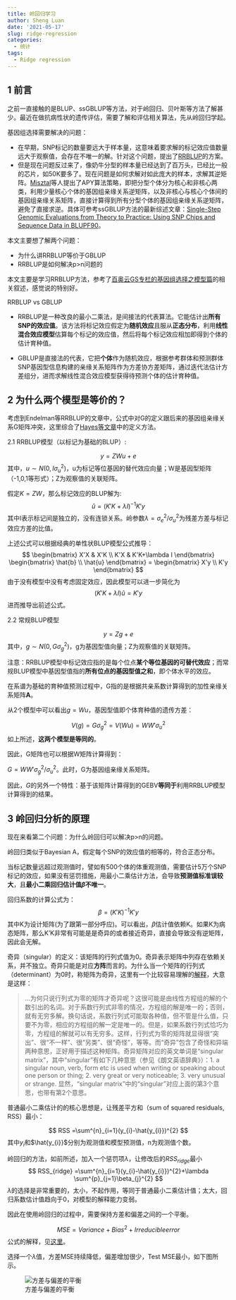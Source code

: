 ```yaml
---
title: 岭回归学习
author: Sheng Luan
date: '2021-05-17'
slug: ridge-regression
categories:
  - 统计
tags:
  - Ridge regression
---
```


## 1 前言

之前一直接触的是BLUP、ssGBLUP等方法，对于岭回归、贝叶斯等方法了解甚少。最近在做抗病性状的遗传评估，需要了解和评估相关算法，先从岭回归学起。

基因组选择需要解决的问题：

* 在早期，SNP标记的数量要远大于样本量，这意味着要求解的标记效应值数量远大于观察值，会存在不唯一的解。针对这个问题，提出了[RRBLUP](https://doi.org/10.3835/plantgenome2011.08.0024)的方案。
* 但是现在问题反过来了，像奶牛分型的样本量已经达到了百万头，已经比一般的芯片，如50K要多了。现在问题是如何求解对如此庞大的样本，求解其逆矩阵。[Misztal](https://doi.org/10.3168/jds.2013-7752)等人提出了APY算法策略，即把分型个体分为核心和非核心两类，利用少量核心个体的基因组亲缘关系逆矩阵，以及非核心与核心个体间的基因组亲缘关系矩阵，直接计算得到所有分型个体的基因组亲缘关系逆矩阵，避免了直接求逆。具体可参考ssGBLUP方法的最新综述文章：[Single-Step Genomic Evaluations from Theory to Practice: Using SNP Chips and Sequence Data in BLUPF90](https://doi.org/10.3390/genes11070790)。

本文主要想了解两个问题：

* 为什么讲RRBLUP等价于GBLUP
* RRBLUP是如何解决p>n问题的

本文主要是学习RRBLUP方法，参考了[百奥云GS专栏的基因组选择之模型篇](https://www.cnblogs.com/jessepeng/p/14375487.html)的相关叙述，感觉说的特别好。

RRBLUP vs GBLUP

* RRBLUP是一种改良的最小二乘法，是间接法的代表算法。它能估计出**所有SNP的效应值**。该方法将标记效应假定为**随机效应**且服从**正态分布**，利用**线性混合效应模型**估算每个标记的效应值，然后将每个标记效应相加即得到个体的估计育种值。

* GBLUP是直接法的代表，它把**个体**作为随机效应，根据参考群体和预测群体SNP基因型信息构建的亲缘关系矩阵作为方差协方差矩阵，通过迭代法估计方差组分，进而求解线性混合效应模型获得待预测个体的估计育种值。

## 2 为什么两个模型是等价的？

考虑到Endelman等RRBLUP的文章中，公式中对G的定义跟后来的基因组亲缘关系G矩阵冲突，这里综合了[Hayes等文章](https://doi.org/10.1017/S0016672308009981)中的定义方法。

2.1 RRBLUP模型（以标记为基础的BLUP）:

$$y=ZWu+e$$
其中，$u \sim N(0,I\sigma^{2}_{u})$，u为标记等位基因的替代效应向量；W是基因型矩阵（-1,0,1等形式）；Z为观察值的关联矩阵。

假定$K=ZW$，那么标记效应的BLUP解为:
$$\hat{u}=(K'K+\lambda I)^{-1}K'y$$
其中I表示标记间是独立的，没有连锁关系。岭参数$\lambda = \sigma^{2}_{e}/\sigma^{2}_{u}$为残差方差与标记效应方差的比值。

上述公式可以根据经典的单性状BLUP模型公式推导：
$$
\begin{bmatrix}
X'X & X'K \\ 
K'X & K'K+\lambda I 
\end{bmatrix}
\begin{bmatrix}
\hat{b} \\ 
\hat{u}  
\end{bmatrix}
=
\begin{bmatrix}
X'y \\
K'y
\end{bmatrix}
$$
由于没有模型中没有考虑固定效应，因此模型可以进一步简化为
$$
(K'K+\lambda I)\hat{u} = K'y
$$
进而推导出前述公式。

2.2 常规BLUP模型

$$y=Zg+e$$
其中，$g \sim N(0,G\sigma^{2}_{g})$，g为基因型值向量；Z为观察值的关联矩阵。

注意：RRBLUP模型中标记效应指的是每个位点**某个等位基因的可替代效应**；而常规BLUP模型中基因型值指的**所有位点的基因型值之和**，即个体水平的效应。

在系谱为基础的育种值预测过程中，G指的是根据共亲系数计算得到的加性亲缘关系矩阵**A**。

从2个模型中可以看出$g=Wu$，基因型值即个体育种值的遗传方差：

$$V(g)=G\sigma^{2}_{g}=V(Wu)=WW'\sigma^{2}_{u}$$
如上所述，**这两个模型是等同的**。

因此，G矩阵也可以根据W矩阵计算得到：

$G = WW'\sigma^{2}_{g}/\sigma^{2}_{u}$。此时，G为基因组亲缘关系矩阵。

因此，$G$的另外一个特性：基于该矩阵计算得到的GEBV**等同于**利用RRBLUP模型计算得到的结果。

## 3 岭回归分析的原理

现在来看第二个问题：为什么岭回归可以解决p>n的问题。

岭回归类似于Bayesian A，假定每个SNP的效应值的相等的，符合正态分布。

当标记数量远超过观测值时，譬如有500个体的体重观测值，需要估计5万个SNP标记的效应，如果没有惩罚措施，用最小二乘估计方法，会导致**预测值标准误较大**，且**最小二乘回归估计值$\beta$不唯一**。

回归系数的计算公式为：
$$
\beta=(K'K)^{-1}K'y
$$
其中K为设计矩阵(为了跟第一部分呼应)。可以看出，$\beta$估计值依赖K。如果K为病态矩阵，那么K'K非常有可能是是奇异的或者接近奇异，直接会导致没有逆矩阵，因此会无解。

奇异（singular）的定义：该矩阵的行列式值为0。奇异表示矩阵中列存在依赖关系，并不独立。奇异只能是对应**方阵**而言的。为什么当一个矩阵的行列式（determinant）为0时，称矩阵为奇异，这里有一个比较容易理解的[解释](http://blog.sciencenet.cn/blog-315774-889594.html)，大意是这样：

> ...为何只说行列式为零的矩阵才奇异呢？这很可能是由线性方程组的解的个数引出的名词。对于系数行列式非零的情况，方程组的解是唯一的；否则，就有无穷多解。换句话说，系数行列式可能取各种值，但不管是什么值，只要不为零，相应的方程组的解一定是唯一的。但是，如果系数行列式恰巧为零，方程组的解就可以有无穷多。这样，行列式为零的矩阵就显得很“突出”、很“不一样”、很“另类”、很“奇怪”，等等。而“奇异”包含了奇怪和异端两种意思，正好用于描述这种矩阵。奇异矩阵对应的英文单词是“singular matrix”，其中“singular”有如下几种意思（参见《朗文英语辞典》）：1. a singular noun, verb, form etc is used when writing or speaking about one person or thing; 2. very great or very noticeable; 3. very unusual or strange. 显然，“singular matrix”中的“singular”对应上面的第3个意思，也带有第2个意思。

普通最小二乘估计的的核心思想是，让残差平方和（sum of squared residuals, RSS）最小：

$$
RSS =\sum^{n}_{i=1}(y_{i}-\hat{y_{i}})^{2}
$$
其中$y_{i}$和$\hat{y_{i}}$分别为观测值和模型预测值，n为观测值个数。

岭回归的方法，如前所述，加入一个惩罚项$\lambda$，让修改后的$RSS_{ridge}$最小
$$
RSS_{ridge} =\sum^{n}_{i=1}(y_{i}-\hat{y_{i}})^{2}+\lambda \sum^{p}_{j=1}\beta_{j}^{2}
$$
$\lambda$的选择是非常重要的，太小，不起作用，等同于普通最小二乘估计值；太大，回归系数估计值趋向于0，对模型的解释能力变弱。

因此在使用岭回归的过程中，需要保持方差和偏差之间的一个平衡。

$$MSE = Variance + Bias^{2} + Irreducible error$$
公式的解释，见[这里](https://www.statology.org/bias-variance-tradeoff/)。

选择一个$\lambda$值，方差MSE持续降低，偏差增加很少，Test MSE最小，如下图所示。

![方差与偏差的平衡](https://www.statology.org/wp-content/uploads/2020/11/ridge2-768x550.png)



